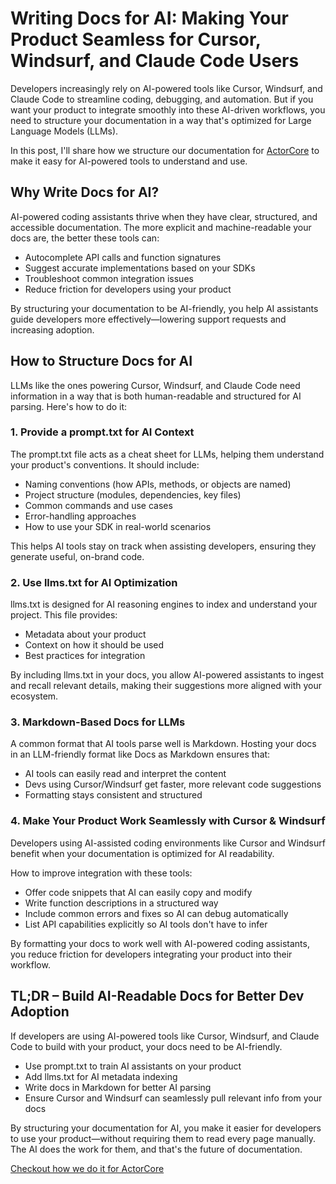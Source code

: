 
# Writing Docs for AI: Making Your Product Seamless for Cursor, Windsurf, and Claude Code Users

Developers increasingly rely on AI-powered tools like Cursor, Windsurf, and Claude Code to streamline coding, debugging, and automation. But if you want your product to integrate smoothly into these AI-driven workflows, you need to structure your documentation in a way that's optimized for Large Language Models (LLMs).

In this post, I'll share how we structure our documentation for [ActorCore](https://actorcore.org) to make it easy for AI-powered tools to understand and use. 


## Why Write Docs for AI?

AI-powered coding assistants thrive when they have clear, structured, and accessible documentation. The more explicit and machine-readable your docs are, the better these tools can:

- Autocomplete API calls and function signatures
- Suggest accurate implementations based on your SDKs
- Troubleshoot common integration issues
- Reduce friction for developers using your product

By structuring your documentation to be AI-friendly, you help AI assistants guide developers more effectively—lowering support requests and increasing adoption.

## How to Structure Docs for AI

LLMs like the ones powering Cursor, Windsurf, and Claude Code need information in a way that is both human-readable and structured for AI parsing. Here's how to do it:

### 1. Provide a prompt.txt for AI Context

The prompt.txt file acts as a cheat sheet for LLMs, helping them understand your product's conventions. It should include:

- Naming conventions (how APIs, methods, or objects are named)
- Project structure (modules, dependencies, key files)
- Common commands and use cases
- Error-handling approaches
- How to use your SDK in real-world scenarios

This helps AI tools stay on track when assisting developers, ensuring they generate useful, on-brand code.

### 2. Use llms.txt for AI Optimization

llms.txt is designed for AI reasoning engines to index and understand your project. This file provides:

- Metadata about your product
- Context on how it should be used
- Best practices for integration

By including llms.txt in your docs, you allow AI-powered assistants to ingest and recall relevant details, making their suggestions more aligned with your ecosystem.

### 3. Markdown-Based Docs for LLMs

A common format that AI tools parse well is Markdown. Hosting your docs in an LLM-friendly format like Docs as Markdown ensures that:

- AI tools can easily read and interpret the content
- Devs using Cursor/Windsurf get faster, more relevant code suggestions
- Formatting stays consistent and structured

### 4. Make Your Product Work Seamlessly with Cursor & Windsurf

Developers using AI-assisted coding environments like Cursor and Windsurf benefit when your documentation is optimized for AI readability.

How to improve integration with these tools:

- Offer code snippets that AI can easily copy and modify
- Write function descriptions in a structured way
- Include common errors and fixes so AI can debug automatically
- List API capabilities explicitly so AI tools don't have to infer

By formatting your docs to work well with AI-powered coding assistants, you reduce friction for developers integrating your product into their workflow.

## TL;DR – Build AI-Readable Docs for Better Dev Adoption

If developers are using AI-powered tools like Cursor, Windsurf, and Claude Code to build with your product, your docs need to be AI-friendly.

- Use prompt.txt to train AI assistants on your product
- Add llms.txt for AI metadata indexing
- Write docs in Markdown for better AI parsing
- Ensure Cursor and Windsurf can seamlessly pull relevant info from your docs

By structuring your documentation for AI, you make it easier for developers to use your product—without requiring them to read every page manually. The AI does the work for them, and that's the future of documentation.

[Checkout how we do it for ActorCore](https://actorcore.org/llm/prompt)
